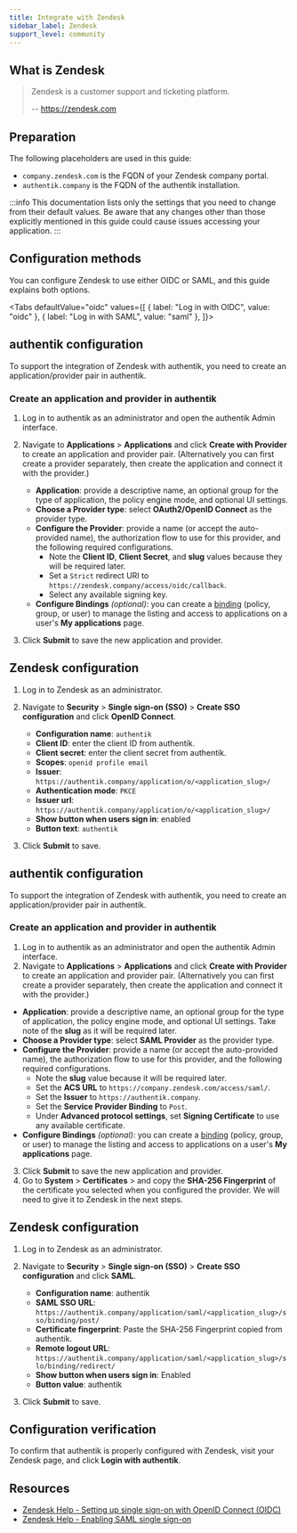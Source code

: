 ```yaml
---
title: Integrate with Zendesk
sidebar_label: Zendesk
support_level: community
---
```



## What is Zendesk

> Zendesk is a customer support and ticketing platform.
>
> -- https://zendesk.com

## Preparation

The following placeholders are used in this guide:

- `company.zendesk.com` is the FQDN of your Zendesk company portal.
- `authentik.company` is the FQDN of the authentik installation.

:::info
This documentation lists only the settings that you need to change from their default values. Be aware that any changes other than those explicitly mentioned in this guide could cause issues accessing your application.
:::

## Configuration methods

You can configure Zendesk to use either OIDC or SAML, and this guide explains both options.

<Tabs
  defaultValue="oidc"
  values={[
    { label: "Log in with OIDC", value: "oidc" },
    { label: "Log in with SAML", value: "saml" },
  ]}>
  <TabItem value="oidc">

## authentik configuration

To support the integration of Zendesk with authentik, you need to create an application/provider pair in authentik.

### Create an application and provider in authentik

1. Log in to authentik as an administrator and open the authentik Admin interface.
2. Navigate to **Applications** > **Applications** and click **Create with Provider** to create an application and provider pair. (Alternatively you can first create a provider separately, then create the application and connect it with the provider.)
    - **Application**: provide a descriptive name, an optional group for the type of application, the policy engine mode, and optional UI settings.
    - **Choose a Provider type**: select **OAuth2/OpenID Connect** as the provider type.
    - **Configure the Provider**: provide a name (or accept the auto-provided name), the authorization flow to use for this provider, and the following required configurations.
        - Note the **Client ID**, **Client Secret**, and **slug** values because they will be required later.
        - Set a `Strict` redirect URI to `https://zendesk.company/access/oidc/callback`.
        - Select any available signing key.
    - **Configure Bindings** _(optional)_: you can create a [binding](/docs/add-secure-apps/flows-stages/bindings/) (policy, group, or user) to manage the listing and access to applications on a user's **My applications** page.

3. Click **Submit** to save the new application and provider.

## Zendesk configuration

1. Log in to Zendesk as an administrator.
2. Navigate to **Security** > **Single sign-on (SSO)** > **Create SSO configuration** and click **OpenID Connect**.
    - **Configuration name**: `authentik`
    - **Client ID**: enter the client ID from authentik.
    - **Client secret**: enter the client secret from authentik.
    - **Scopes**: `openid profile email`
    - **Issuer**: `https://authentik.company/application/o/<application_slug>/`
    - **Authentication mode**: `PKCE`
    - **Issuer url**: `https://authentik.company/application/o/<application_slug>/`
    - **Show button when users sign in**: enabled
    - **Button text**: `authentik`

3. Click **Submit** to save.

  </TabItem>
  <TabItem value="saml">

## authentik configuration

To support the integration of Zendesk with authentik, you need to create an application/provider pair in authentik.

### Create an application and provider in authentik

1. Log in to authentik as an administrator and open the authentik Admin interface.
2. Navigate to **Applications** > **Applications** and click **Create with Provider** to create an application and provider pair. (Alternatively you can first create a provider separately, then create the application and connect it with the provider.)

- **Application**: provide a descriptive name, an optional group for the type of application, the policy engine mode, and optional UI settings. Take note of the **slug** as it will be required later.
- **Choose a Provider type**: select **SAML Provider** as the provider type.
- **Configure the Provider**: provide a name (or accept the auto-provided name), the authorization flow to use for this provider, and the following required configurations.
    - Note the **slug** value because it will be required later.
    - Set the **ACS URL** to `https://company.zendesk.com/access/saml/`.
    - Set the **Issuer** to `https://authentik.company`.
    - Set the **Service Provider Binding** to `Post`.
    - Under **Advanced protocol settings**, set **Signing Certificate** to use any available certificate.
- **Configure Bindings** _(optional)_: you can create a [binding](/docs/add-secure-apps/flows-stages/bindings/) (policy, group, or user) to manage the listing and access to applications on a user's **My applications** page.

3. Click **Submit** to save the new application and provider.
4. Go to **System** > **Certificates** > and copy the **SHA-256 Fingerprint** of the certificate you selected when you configured the provider. We will need to give it to Zendesk in the next steps.

## Zendesk configuration

1. Log in to Zendesk as an administrator.
2. Navigate to **Security** > **Single sign-on (SSO)** > **Create SSO configuration** and click **SAML**.
    - **Configuration name**: authentik
    - **SAML SSO URL**: `https://authentik.company/application/saml/<application_slug>/sso/binding/post/`
    - **Certificate fingerprint**: Paste the SHA-256 Fingerprint copied from authentik.
    - **Remote logout URL**: `https://authentik.company/application/saml/<application_slug>/slo/binding/redirect/`
    - **Show button when users sign in**: Enabled
    - **Button value**: authentik

3. Click **Submit** to save.

  </TabItem>
</Tabs>

## Configuration verification

To confirm that authentik is properly configured with Zendesk, visit your Zendesk page, and click **Login with authentik**.

## Resources

- [Zendesk Help - Setting up single sign-on with OpenID Connect (OIDC)](https://support.zendesk.com/hc/en-us/articles/7957465432474-Setting-up-single-sign-on-with-OpenID-Connect-OIDC)
- [Zendesk Help - Enabling SAML single sign-on](https://support.zendesk.com/hc/en-us/articles/4408887505690-Enabling-SAML-single-sign-on)

